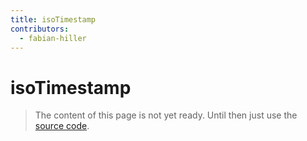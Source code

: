```yaml
---
title: isoTimestamp
contributors:
  - fabian-hiller
---
```


# isoTimestamp

> The content of this page is not yet ready. Until then just use the [source code](https://github.com/fabian-hiller/valibot/blob/main/library/src/validations/isoTimestamp/isoTimestamp.ts).
